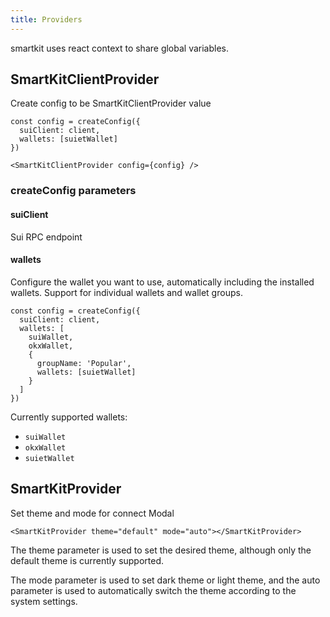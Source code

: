 ```yaml
---
title: Providers
---
```


smartkit uses react context to share global variables.

## SmartKitClientProvider

Create config to be SmartKitClientProvider value

```tsx
const config = createConfig({
  suiClient: client,
  wallets: [suietWallet]
})

<SmartKitClientProvider config={config} />
```

### createConfig parameters

#### suiClient

Sui RPC endpoint

#### wallets

Configure the wallet you want to use, automatically including the installed wallets. Support for individual wallets and wallet groups.

```tsx
const config = createConfig({
  suiClient: client,
  wallets: [
    suiWallet,
    okxWallet,
    {
      groupName: 'Popular',
      wallets: [suietWallet]
    }
  ]
})
```

Currently supported wallets:

- `suiWallet`
- `okxWallet`
- `suietWallet`

## SmartKitProvider

Set theme and mode for connect Modal

```tsx
<SmartKitProvider theme="default" mode="auto"></SmartKitProvider>
```

The theme parameter is used to set the desired theme, although only the default theme is currently supported.

The mode parameter is used to set dark theme or light theme, and the auto parameter is used to automatically switch the theme according to the system settings.
